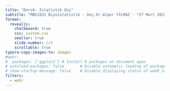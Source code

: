 ```yaml
---
title: "Ders6: İstatistik Güç"
subtitle: "MBG1032 Biyoistatistik - Doç.Dr.Alper YILMAZ - *27 Mart 2024*"
format:
  revealjs:
    chalkboard: true
    css: custom.css
    smaller: true
    slide-number: c/t
    scrollable: true
typora-copy-images-to: images
#webr:
#  packages: ['ggplot2'] # Install R packages on document open
# autoload-packages: false       # Disable automatic loading of packages
# show-startup-message: false    # Disable displaying status of webR initialization
filters:
  - webr
---
```

